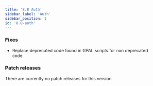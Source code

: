 ```yaml
---
title: '8.8 Auth'
sidebar_label: 'Auth'
sidebar_position: 1
id: '8.8-auth'
---
```


### Fixes

* Replace deprecated code found in GPAL scripts for non deprecated code 

### Patch releases

There are currently no patch releases for this version

